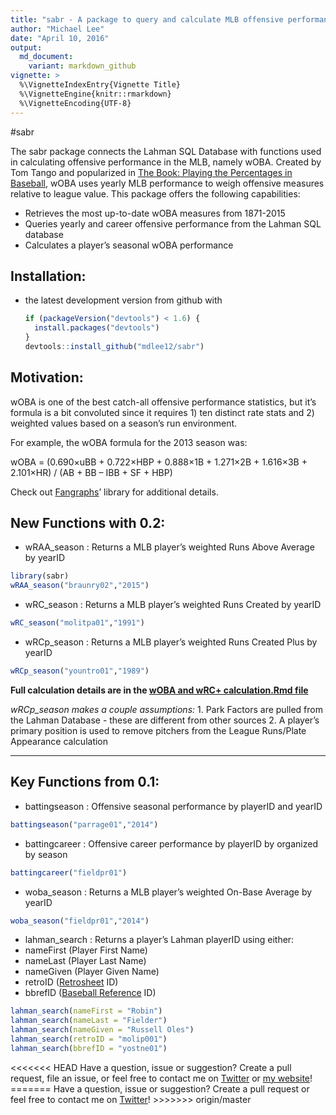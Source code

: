 ```yaml
---
title: "sabr - A package to query and calculate MLB offensive performance statistics"
author: "Michael Lee"
date: "April 10, 2016"
output:
  md_document:
    variant: markdown_github
vignette: >
  %\VignetteIndexEntry{Vignette Title}
  %\VignetteEngine{knitr::rmarkdown}
  %\VignetteEncoding{UTF-8}
---
```

#sabr

The sabr package connects the Lahman SQL Database with functions used in calculating offensive performance in the MLB, namely wOBA. Created by Tom Tango and popularized in [The Book: Playing the Percentages in Baseball](http://www.insidethebook.com/woba.shtml), wOBA uses yearly MLB performance to weigh offensive measures relative to league value. This package offers the following capabilities:

- Retrieves the most up-to-date wOBA measures from 1871-2015
- Queries yearly and career offensive performance from the Lahman SQL database
- Calculates a player's seasonal wOBA performance

## Installation:

* the latest development version from github with

    ```R
    if (packageVersion("devtools") < 1.6) {
      install.packages("devtools")
    }
    devtools::install_github("mdlee12/sabr")
    ```

## Motivation:

wOBA is one of the best catch-all offensive performance statistics, but it's formula is a bit convoluted since it requires 1) ten distinct rate stats and 2) weighted values based on a season's run environment. 

For example, the wOBA formula for the 2013 season was:

wOBA = (0.690×uBB + 0.722×HBP + 0.888×1B + 1.271×2B + 1.616×3B +
2.101×HR) / (AB + BB – IBB + SF + HBP)

Check out [Fangraphs](http://www.fangraphs.com/library/offense/woba/)' library for additional details.

## New Functions with 0.2:

* wRAA_season : Returns a MLB player's weighted Runs Above Average by yearID
```r
library(sabr)
wRAA_season("braunry02","2015")
```

* wRC_season : Returns a MLB player's weighted Runs Created by yearID
```r
wRC_season("molitpa01","1991")
```

* wRCp_season : Returns a MLB player's weighted Runs Created Plus by yearID
```r
wRCp_season("yountro01","1989")
```
**Full calculation details are in the [wOBA and wRC+ calculation.Rmd file](https://github.com/mdlee12/sabr/blob/master/vignettes/wOBA%20and%20wRC%2B%20calculation.Rmd)**

*wRCp_season makes a couple assumptions:*
1. Park Factors are pulled from the Lahman Database - these are different from other sources
2. A player's primary position is used to remove pitchers from the League Runs/Plate Appearance calculation

******

## Key Functions from 0.1:

* battingseason : Offensive seasonal performance by playerID and yearID
```r
battingseason("parrage01","2014")
```

* battingcareer : Offensive career performance by playerID by organized by season
```r
battingcareer("fieldpr01")
```

* woba_season : Returns a MLB player's weighted On-Base Average by yearID
```r
woba_season("fieldpr01","2014")
```


* lahman_search : Returns a player's Lahman playerID using either:
 + nameFirst (Player First Name)
 + nameLast (Player Last Name)
 + nameGiven (Player Given Name)
 + retroID ([Retrosheet](http://www.retrosheet.org/retroID.htm) ID)
 + bbrefID ([Baseball Reference](http://www.baseball-reference.com/players/) ID)
```r
lahman_search(nameFirst = "Robin")
lahman_search(nameLast = "Fielder")
lahman_search(nameGiven = "Russell Oles")
lahman_search(retroID = "molip001")
lahman_search(bbrefID = "yostne01")
```

<<<<<<< HEAD
Have a question, issue or suggestion? Create a pull request, file an issue, or feel free to contact me on [Twitter](https://twitter.com/mikeleeco) or [my website](http://mikelee.co/)!
=======
Have a question, issue or suggestion? Create a pull request or feel free to contact me on [Twitter](https://twitter.com/mikeleeco)!
>>>>>>> origin/master
